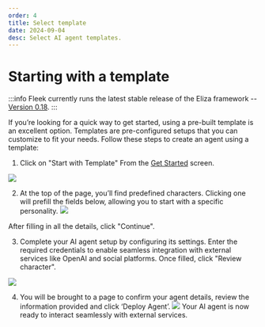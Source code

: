 ```yaml
---
order: 4
title: Select template
date: 2024-09-04
desc: Select AI agent templates.
---
```


# Starting with a template

:::info
Fleek currently runs the latest stable release of the Eliza framework -- [Version 0.18](https://github.com/elizaOS/eliza/releases).
:::

If you’re looking for a quick way to get started, using a pre-built template is an excellent option.
Templates are pre-configured setups that you can customize to fit your needs.
Follow these steps to create an agent using a template:

1. Click on "Start with Template"
   From the [Get Started](http://fleek.xyz/eliza/) screen.

![](./b-template.png)

2. At the top of the page, you’ll find predefined characters.
   Clicking one will prefill the fields below, allowing you to start with a specific personality.
   ![](./template.png)

After filling in all the details, click "Continue".

3. Complete your AI agent setup by configuring its settings. Enter the required credentials to enable seamless integration with external services like OpenAI and social platforms. Once filled, click "Review character".

![](./env.png)

4. You will be brought to a page to confirm your agent details, review the information provided and click ‘Deploy Agent’.
   ![](./confirm.png)
   Your AI agent is now ready to interact seamlessly with external services.
